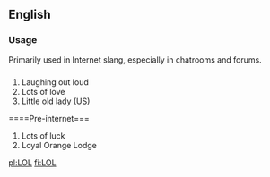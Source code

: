 ==English==
===Usage===
Primarily used in Internet slang, especially in chatrooms and forums.

==={{acronym}}===
#Laughing out loud
#Lots of love
#Little old lady (US)

====Pre-internet===

#Lots of luck
#Loyal Orange Lodge

[[pl:LOL]]
[[fi:LOL]]